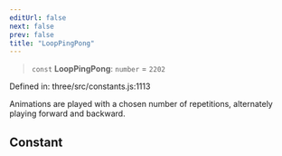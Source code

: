 ```yaml
---
editUrl: false
next: false
prev: false
title: "LoopPingPong"
---
```


> `const` **LoopPingPong**: `number` = `2202`

Defined in: three/src/constants.js:1113

Animations are played with a chosen number of repetitions, alternately playing forward
and backward.

## Constant
